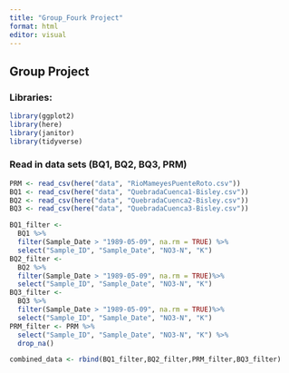 ```yaml
---
title: "Group_Fourk Project"
format: html
editor: visual
---
```


## Group Project

### Libraries:

```r
library(ggplot2)
library(here)
library(janitor)
library(tidyverse)
```

### Read in data sets (BQ1, BQ2, BQ3, PRM)

```r
PRM <- read_csv(here("data", "RioMameyesPuenteRoto.csv"))
BQ1 <- read_csv(here("data", "QuebradaCuenca1-Bisley.csv"))
BQ2 <- read_csv(here("data", "QuebradaCuenca2-Bisley.csv"))
BQ3 <- read_csv(here("data", "QuebradaCuenca3-Bisley.csv"))

```

```r
BQ1_filter <- 
  BQ1 %>% 
  filter(Sample_Date > "1989-05-09", na.rm = TRUE) %>% 
  select("Sample_ID", "Sample_Date", "NO3-N", "K")
BQ2_filter <- 
  BQ2 %>% 
  filter(Sample_Date > "1989-05-09", na.rm = TRUE)%>% 
  select("Sample_ID", "Sample_Date", "NO3-N", "K")
BQ3_filter <- 
  BQ3 %>% 
  filter(Sample_Date > "1989-05-09", na.rm = TRUE)%>% 
  select("Sample_ID", "Sample_Date", "NO3-N", "K")
PRM_filter <- PRM %>% 
  select("Sample_ID", "Sample_Date", "NO3-N", "K") %>% 
  drop_na()
```

```r
combined_data <- rbind(BQ1_filter,BQ2_filter,PRM_filter,BQ3_filter)
```
